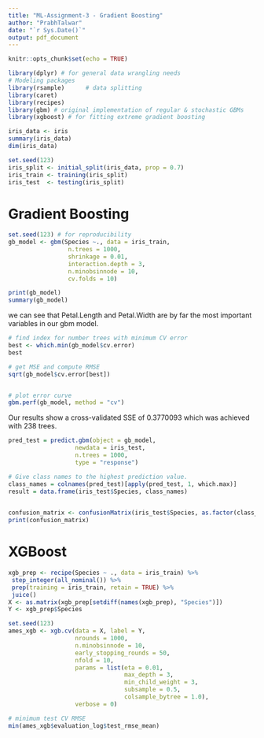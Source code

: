 ---
title: "ML-Assignment-3 - Gradient Boosting"
author: "PrabhTalwar"
date: "`r Sys.Date()`"
output: pdf_document
---

```{r setup, include=FALSE}
knitr::opts_chunk$set(echo = TRUE)
```

```{r, warning=FALSE, message=FALSE, error=FALSE}
library(dplyr) # for general data wrangling needs
# Modeling packages
library(rsample)      # data splitting 
library(caret)
library(recipes)
library(gbm) # original implementation of regular & stochastic GBMs
library(xgboost) # for fitting extreme gradient boosting
```

```{r}
iris_data <- iris  
summary(iris_data)     
dim(iris_data)
```

```{r}
set.seed(123)
iris_split <- initial_split(iris_data, prop = 0.7)
iris_train <- training(iris_split)
iris_test  <- testing(iris_split)
```

# Gradient Boosting

```{r}
set.seed(123) # for reproducibility
gb_model <- gbm(Species ~., data = iris_train,
                 n.trees = 1000, 
                 shrinkage = 0.01,
                 interaction.depth = 3,
                 n.minobsinnode = 10,
                 cv.folds = 10)

print(gb_model)
summary(gb_model)
```
we can see that Petal.Length and Petal.Width	are by far the most important variables in our gbm model.

```{r}
# find index for number trees with minimum CV error
best <- which.min(gb_model$cv.error)
best

# get MSE and compute RMSE
sqrt(gb_model$cv.error[best])


# plot error curve
gbm.perf(gb_model, method = "cv")

```

Our results show a cross-validated SSE of 0.3770093 which was achieved with 238
trees.

```{r}
pred_test = predict.gbm(object = gb_model,
                   newdata = iris_test,
                   n.trees = 1000,           
                   type = "response")


```

```{r}
# Give class names to the highest prediction value.
class_names = colnames(pred_test)[apply(pred_test, 1, which.max)]
result = data.frame(iris_test$Species, class_names)
 
```


```{r}
confusion_matrix <- confusionMatrix(iris_test$Species, as.factor(class_names))
print(confusion_matrix)
```

# XGBoost

```{r}
xgb_prep <- recipe(Species ~ ., data = iris_train) %>%
 step_integer(all_nominal()) %>%
 prep(training = iris_train, retain = TRUE) %>%
 juice()
X <- as.matrix(xgb_prep[setdiff(names(xgb_prep), "Species")])
Y <- xgb_prep$Species 
```

```{r}
set.seed(123)
ames_xgb <- xgb.cv(data = X, label = Y,
                   nrounds = 1000,
                   n.minobsinnode = 10,
                   early_stopping_rounds = 50,
                   nfold = 10,
                   params = list(eta = 0.01,
                                 max_depth = 3,
                                 min_child_weight = 3,
                                 subsample = 0.5,
                                 colsample_bytree = 1.0),
                   verbose = 0)

# minimum test CV RMSE
min(ames_xgb$evaluation_log$test_rmse_mean)

```

